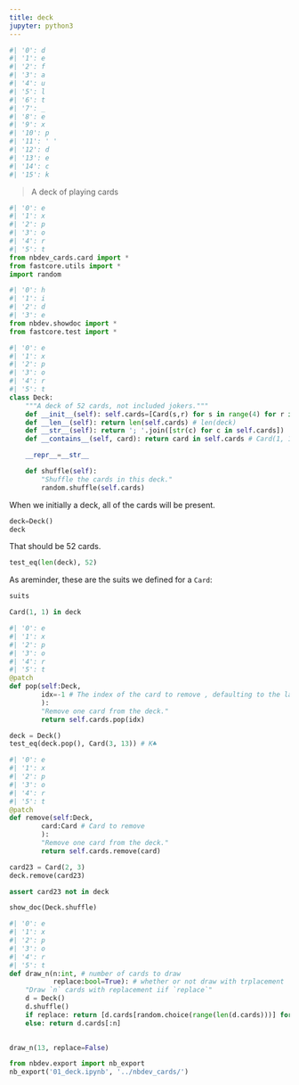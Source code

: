 ```yaml
---
title: deck
jupyter: python3
---
```


```python
#| '0': d
#| '1': e
#| '2': f
#| '3': a
#| '4': u
#| '5': l
#| '6': t
#| '7': _
#| '8': e
#| '9': x
#| '10': p
#| '11': ' '
#| '12': d
#| '13': e
#| '14': c
#| '15': k
```


> A deck of playing cards


```python
#| '0': e
#| '1': x
#| '2': p
#| '3': o
#| '4': r
#| '5': t
from nbdev_cards.card import *
from fastcore.utils import *
import random
```

```python
#| '0': h
#| '1': i
#| '2': d
#| '3': e
from nbdev.showdoc import *
from fastcore.test import *
```

```python
#| '0': e
#| '1': x
#| '2': p
#| '3': o
#| '4': r
#| '5': t
class Deck:
    """A deck of 52 cards, not included jokers."""
    def __init__(self): self.cards=[Card(s,r) for s in range(4) for r in range(1, 14)]
    def __len__(self): return len(self.cards) # len(deck)
    def __str__(self): return '; '.join([str(c) for c in self.cards]) 
    def __contains__(self, card): return card in self.cards # Card(1, 1) in deck

    __repr__=__str__

    def shuffle(self): 
        "Shuffle the cards in this deck."
        random.shuffle(self.cards)
```

When we initially a deck, all of the cards will be present.

```python
deck=Deck()
deck
```

That should be 52 cards.

```python
test_eq(len(deck), 52)
```

As areminder, these are the suits we defined for a `Card`:

```python
suits
```

```python
Card(1, 1) in deck
```

```python
#| '0': e
#| '1': x
#| '2': p
#| '3': o
#| '4': r
#| '5': t
@patch
def pop(self:Deck, 
        idx=-1 # The index of the card to remove , defaulting to the last on
        ):
        "Remove one card from the deck."
        return self.cards.pop(idx)
```

```python
deck = Deck()
test_eq(deck.pop(), Card(3, 13)) # K♣
```

```python
#| '0': e
#| '1': x
#| '2': p
#| '3': o
#| '4': r
#| '5': t
@patch
def remove(self:Deck, 
        card:Card # Card to remove
        ):
        "Remove one card from the deck."
        return self.cards.remove(card)
```

```python

card23 = Card(2, 3)
deck.remove(card23)

assert card23 not in deck
```

```python
show_doc(Deck.shuffle)
```

```python
#| '0': e
#| '1': x
#| '2': p
#| '3': o
#| '4': r
#| '5': t
def draw_n(n:int, # number of cards to draw 
           replace:bool=True): # whether or not draw with trplacement
    "Draw `n` cards with replacement iif `replace`"
    d = Deck()
    d.shuffle()
    if replace: return [d.cards[random.choice(range(len(d.cards)))] for _ in range(n)]
    else: return d.cards[:n]
    
```

```python
draw_n(13, replace=False)
```

```python
from nbdev.export import nb_export
nb_export('01_deck.ipynb', '../nbdev_cards/')
```


